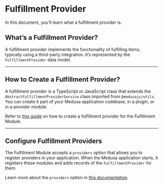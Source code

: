 # Fulfillment Provider

In this document, you’ll learn what a fulfillment provider is.

## What’s a Fulfillment Provider?

A fulfillment provider implements the functionality of fulfilling items, typically using a third-party integration. It’s represented by the `FulfillmentProvider` data model.

---

## How to Create a Fulfillment Provider?

A fulfillment provider is a TypeScript or JavaScript class that extends the `AbstractFulfillmentProviderService` class imported from `@medusajs/utils`. You can create it part of your Medusa application codebase, in a plugin, or in a provider module.

<Note title="Tip">

Refer to [this guide](../../../references/payment_provider/classes/payment_provider.AbstractPaymentProvider.mdx) on how to create a fulfillment provider for the Fulfillment Module.

</Note>

---

## Configure Fulfillment Providers

The Fulfillment Module accepts a `providers` option that allows you to register providers in your application. When the Medusa application starts, it registers these modules and adds records of the `FulfillmentProvider` for them.

Learn more about the `providers` option in [this documentation](../module-options/index.mdx).

